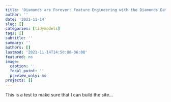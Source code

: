 ```yaml
---
title: 'Diamonds are Forever: Feature Engineering with the Diamonds Dataset'
author: ''
date: '2021-11-14'
slug: []
categories: [tidymodels]
tags: []
subtitle: ''
summary: ''
authors: []
lastmod: '2021-11-14T14:50:06-06:00'
featured: no
image:
  caption: ''
  focal_point: ''
  preview_only: no
projects: []
---
```


This is a test to make sure that I can build the site...

